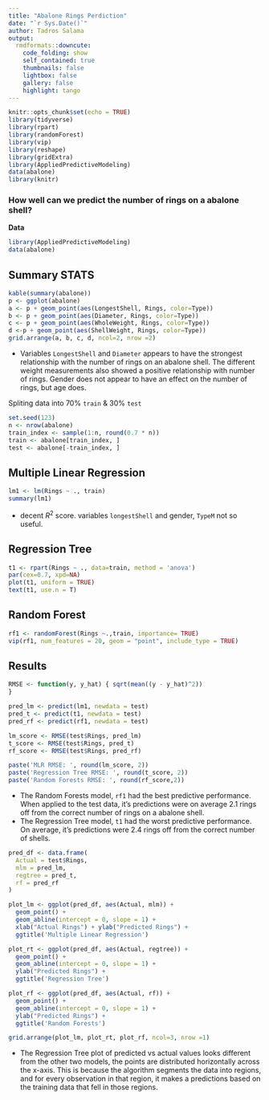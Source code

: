 ```yaml
---
title: "Abalone Rings Perdiction"
date: "`r Sys.Date()`"
author: Tadros Salama
output:
  rmdformats::downcute:
    code_folding: show
    self_contained: true
    thumbnails: false
    lightbox: false
    gallery: false
    highlight: tango
---
```


```r
knitr::opts_chunk$set(echo = TRUE)
library(tidyverse)
library(rpart)
library(randomForest)
library(vip)
library(reshape)
library(gridExtra)
library(AppliedPredictiveModeling)
data(abalone)
library(knitr)
```

### How well can we predict the number of rings on a abalone shell?

**Data**
```r
library(AppliedPredictiveModeling)
data(abalone)
```


## Summary STATS
```r
kable(summary(abalone))
p <- ggplot(abalone)
a <- p + geom_point(aes(LongestShell, Rings, color=Type))
b <- p + geom_point(aes(Diameter, Rings, color=Type))
c <- p + geom_point(aes(WholeWeight, Rings, color=Type))
d <-p + geom_point(aes(ShellWeight, Rings, color=Type))
grid.arrange(a, b, c, d, ncol=2, nrow =2)
```

* Variables `LongestShell` and `Diameter` appears to have the strongest
relationship with the number of rings on an abalone shell. The different
weight measurements also showed a positive relationship with number of rings.
Gender does not appear to have an effect on the number of rings, but age does.

Spliting data into 70% `train` & 30% `test`

```r
set.seed(123)
n <- nrow(abalone)
train_index <- sample(1:n, round(0.7 * n))
train <- abalone[train_index, ]
test <- abalone[-train_index, ]
```

## Multiple Linear Regression
```r
lm1 <- lm(Rings ~ ., train)
summary(lm1)
```

* decent $R^2$ score. variables `longestShell` and gender, `TypeM` not so
useful.

## Regression Tree

```r
t1 <- rpart(Rings ~ ., data=train, method = 'anova')
par(cex=0.7, xpd=NA)
plot(t1, uniform = TRUE)
text(t1, use.n = T)
```

## Random Forest

```r
rf1 <- randomForest(Rings ~.,train, importance= TRUE)
vip(rf1, num_features = 20, geom = "point", include_type = TRUE)
```


## Results
```r

RMSE <- function(y, y_hat) { sqrt(mean((y - y_hat)^2))
}
```

```r
pred_lm <- predict(lm1, newdata = test)
pred_t <- predict(t1, newdata = test)
pred_rf <- predict(rf1, newdata = test)

lm_score <- RMSE(test$Rings, pred_lm)
t_score <- RMSE(test$Rings, pred_t)
rf_score <- RMSE(test$Rings, pred_rf)
```
```r
paste('MLR RMSE: ', round(lm_score, 2))
paste('Regression Tree RMSE: ', round(t_score, 2))
paste('Random Forests RMSE: ', round(rf_score,2))
```

 * The Random Forests model, `rf1` had the best predictive performance. When
applied to the test data, it's predictions were on average 2.1 rings off from
the correct number of rings on a abalone shell.
 * The Regression Tree model, `t1` had the worst predictive performance. On
 average, it's predictions were 2.4 rings off from the correct number of shells.


```r
pred_df <- data.frame(
  Actual = test$Rings,
  mlm = pred_lm,
  regtree = pred_t,
  rf = pred_rf
)

plot_lm <- ggplot(pred_df, aes(Actual, mlm)) +
  geom_point() +
  geom_abline(intercept = 0, slope = 1) +
  xlab("Actual Rings") + ylab("Predicted Rings") +
  ggtitle('Multiple Linear Regression')

plot_rt <- ggplot(pred_df, aes(Actual, regtree)) +
  geom_point() +
  geom_abline(intercept = 0, slope = 1) +
  ylab("Predicted Rings") +
  ggtitle('Regression Tree')

plot_rf <- ggplot(pred_df, aes(Actual, rf)) +
  geom_point() +
  geom_abline(intercept = 0, slope = 1) +
  ylab("Predicted Rings") +
  ggtitle('Random Forests')

grid.arrange(plot_lm, plot_rt, plot_rf, ncol=3, nrow =1)
```

* The Regression Tree plot of predicted vs actual values looks different
from the other two models, the points are distributed horizontally across the
x-axis. This is because the algorithm segments the data into regions, and for
every observation in that region, it makes a predictions based on the training
data that fell in those regions.


 





